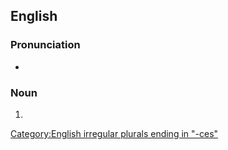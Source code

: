 ==English==

===Pronunciation===
* {{a|UK}} {{IPA|/kæsˈtɹeɪtɹɪsiːz/|lang=en}}

===Noun===
{{head|en|noun plural form}}

# {{plural of|castratrix|lang=en}}

[[Category:English irregular plurals ending in "-ces"]]